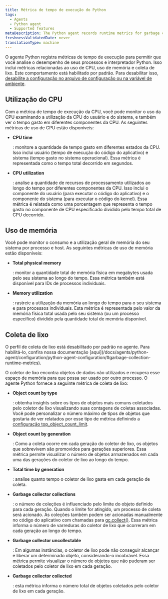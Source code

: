 ```yaml
---
title: Métrica de tempo de execução do Python
tags:
  - Agents
  - Python agent
  - Supported features
metaDescription: The Python agent records runtime metrics for garbage collection and CPU/ memory usage
freshnessValidatedDate: never
translationType: machine
---
```


O agente Python registra métricas de tempo de execução para permitir que você analise o desempenho de seus processos e interpretador Python. Isso inclui métricas relacionadas ao uso de CPU, uso de memória e coleta de lixo. Este comportamento está habilitado por padrão. Para desabilitar isso, [desabilite a configuração no arquivo de configuração ou na variável de ambiente](/docs/apm/agents/python-agent/configuration/python-agent-configuration#runtime-metrics).

## Utilização do CPU

Com a métrica de tempo de execução da CPU, você pode monitor o uso da CPU examinando a utilização da CPU do usuário e do sistema, e também ver o tempo gasto em diferentes componentes da CPU. As seguintes métricas de uso de CPU estão disponíveis:

* <DoNotTranslate>**CPU time**</DoNotTranslate>

  : monitore a quantidade de tempo gasto em diferentes estados da CPU. Isso inclui usuário (tempo de execução do código do aplicativo) e sistema (tempo gasto no sistema operacional). Essa métrica é representada como o tempo total decorrido em segundos.

* <DoNotTranslate>**CPU utilization**</DoNotTranslate>

  : analise a quantidade de recursos de processamento utilizados ao longo do tempo por diferentes componentes da CPU. Isso inclui o componente do usuário (para executar o código do aplicativo) e o componente do sistema (para executar o código do kernel). Essa métrica é relatada como uma porcentagem que representa o tempo gasto no componente de CPU especificado dividido pelo tempo total de CPU decorrido.

## Uso de memória

Você pode monitor o consumo e a utilização geral de memória do seu sistema por processo e host. As seguintes métricas de uso de memória estão disponíveis:

* <DoNotTranslate>**Total physical memory**</DoNotTranslate>

  : monitor a quantidade total de memória física em megabytes usada pelo seu sistema ao longo do tempo. Essa métrica também está disponível para IDs de processos individuais.

* <DoNotTranslate>**Memory utilization**</DoNotTranslate>

  : rastreie a utilização da memória ao longo do tempo para o seu sistema e para processos individuais. Esta métrica é representada pelo valor da memória física total usada pelo seu sistema (ou um processo específico) dividido pela quantidade total de memória disponível.

## Coleta de lixo

<Callout variant="important">
  O perfil de coleta de lixo está desabilitado por padrão no agente. Para habilitá-lo, confira nossa documentação [aqui](/docs/agents/python-agent/configuration/python-agent-configuration/#garbage-collection-runtime-metrics).
</Callout>

O coletor de lixo encontra objetos de dados não utilizados e recupera esse espaço de memória para que possa ser usado por outro processo. O agente Python fornece a seguinte métrica de coleta de lixo:

* <DoNotTranslate>**Object count by type**</DoNotTranslate>

  : obtenha insights sobre os tipos de objetos mais comuns coletados pelo coletor de lixo visualizando suas contagens de coletas associadas. Você pode personalizar o número máximo de tipos de objetos que gostaria de ver relatados por esse tipo de métrica definindo a [configuração top_object_count_limit](/docs/agents/python-agent/configuration/python-agent-configuration/#garbage-collection-runtime-metrics).

* <DoNotTranslate>**Object count by generation**</DoNotTranslate>

  : Como a coleta ocorre em cada geração do coletor de lixo, os objetos que sobrevivem são promovidos para gerações superiores. Essa métrica permite visualizar o número de objetos armazenados em cada uma das gerações do coletor de lixo ao longo do tempo.

* <DoNotTranslate>**Total time by generation**</DoNotTranslate>

  : analise quanto tempo o coletor de lixo gasta em cada geração de coleta.

* <DoNotTranslate>**Garbage collector collections**</DoNotTranslate>

  : o número de coleções é influenciado pelo limite do objeto definido para cada geração. Quando o limite for atingido, um processo de coleta será acionado. As coleções também podem ser acionadas manualmente no código do aplicativo com chamadas para [gc.collect()](https://docs.python.org/3/library/gc.html#gc.collect). Essa métrica informa o número de varreduras do coletor de lixo que ocorreram em cada geração ao longo do tempo.

* <DoNotTranslate>**Garbage collector uncollectable**</DoNotTranslate>

  : Em algumas instâncias, o coletor de lixo pode não conseguir alcançar e liberar um determinado objeto, considerando-o incobrável. Essa métrica permite visualizar o número de objetos que não puderam ser coletados pelo coletor de lixo em cada geração.

* <DoNotTranslate>**Garbage collector collected**</DoNotTranslate>

  : esta métrica informa o número total de objetos coletados pelo coletor de lixo em cada geração.